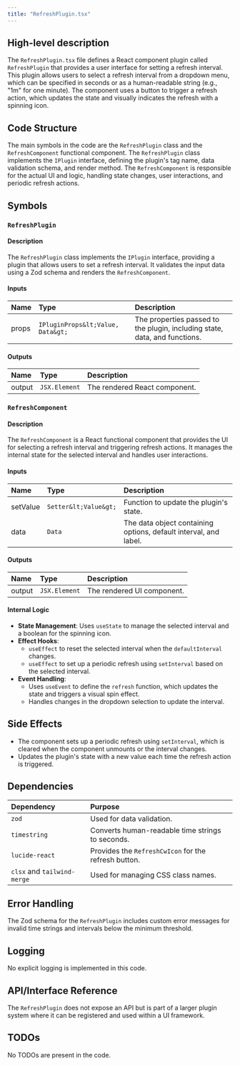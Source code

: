 ```yaml
---
title: "RefreshPlugin.tsx"
---
```


## High-level description

The `RefreshPlugin.tsx` file defines a React component plugin called `RefreshPlugin` that provides a user interface for setting a refresh interval. This plugin allows users to select a refresh interval from a dropdown menu, which can be specified in seconds or as a human-readable string (e.g., "1m" for one minute). The component uses a button to trigger a refresh action, which updates the state and visually indicates the refresh with a spinning icon.

## Code Structure

The main symbols in the code are the `RefreshPlugin` class and the `RefreshComponent` functional component. The `RefreshPlugin` class implements the `IPlugin` interface, defining the plugin's tag name, data validation schema, and render method. The `RefreshComponent` is responsible for the actual UI and logic, handling state changes, user interactions, and periodic refresh actions.

## Symbols

### `RefreshPlugin`
#### Description
The `RefreshPlugin` class implements the `IPlugin` interface, providing a plugin that allows users to set a refresh interval. It validates the input data using a Zod schema and renders the `RefreshComponent`.

#### Inputs
| Name | Type | Description |
|:-----|:-----|:------------|
| props | `IPluginProps&lt;Value, Data&gt;` | The properties passed to the plugin, including state, data, and functions. |

#### Outputs
| Name | Type | Description |
|:-----|:-----|:------------|
| output | `JSX.Element` | The rendered React component. |

### `RefreshComponent`
#### Description
The `RefreshComponent` is a React functional component that provides the UI for selecting a refresh interval and triggering refresh actions. It manages the internal state for the selected interval and handles user interactions.

#### Inputs
| Name | Type | Description |
|:-----|:-----|:------------|
| setValue | `Setter&lt;Value&gt;` | Function to update the plugin's state. |
| data | `Data` | The data object containing options, default interval, and label. |

#### Outputs
| Name | Type | Description |
|:-----|:-----|:------------|
| output | `JSX.Element` | The rendered UI component. |

#### Internal Logic
- **State Management**: Uses `useState` to manage the selected interval and a boolean for the spinning icon.
- **Effect Hooks**: 
  - `useEffect` to reset the selected interval when the `defaultInterval` changes.
  - `useEffect` to set up a periodic refresh using `setInterval` based on the selected interval.
- **Event Handling**: 
  - Uses `useEvent` to define the `refresh` function, which updates the state and triggers a visual spin effect.
  - Handles changes in the dropdown selection to update the interval.

## Side Effects
- The component sets up a periodic refresh using `setInterval`, which is cleared when the component unmounts or the interval changes.
- Updates the plugin's state with a new value each time the refresh action is triggered.

## Dependencies

| Dependency | Purpose |
|:-----------|:--------|
| `zod` | Used for data validation. |
| `timestring` | Converts human-readable time strings to seconds. |
| `lucide-react` | Provides the `RefreshCwIcon` for the refresh button. |
| `clsx` and `tailwind-merge` | Used for managing CSS class names. |

## Error Handling
The Zod schema for the `RefreshPlugin` includes custom error messages for invalid time strings and intervals below the minimum threshold.

## Logging
No explicit logging is implemented in this code.

## API/Interface Reference
The `RefreshPlugin` does not expose an API but is part of a larger plugin system where it can be registered and used within a UI framework.

## TODOs
No TODOs are present in the code.